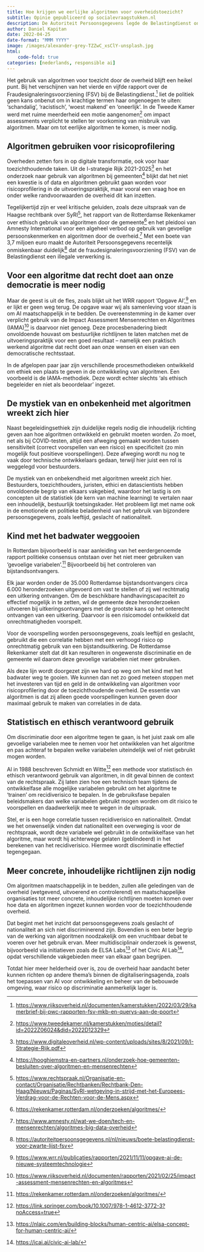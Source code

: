 ```yaml
---
title: Hoe krijgen we eerlijke algoritmen voor overheidstoezicht?
subtitle: Opinie gepubliceerd op socialevraagstukken.nl
description: De Autoriteit Persoonsgegevens legde de Belastingdienst onlangs een boete op voor het gebruik van de ‘fraudesignaleringsvoorziening’, waarin jarenlang illegaal persoonsgegevens verwerkt werden. Wat zijn knelpunten van algoritmegebruik bij overheidstoezicht en wat nodig is om wel tot eerlijke, niet-discriminerende algoritmen te komen.
author: Daniel Kapitan
date: 2022-04-25
date-format: "MMM YYYY"
image: /images/alexander-grey-TZZwC_xsClY-unsplash.jpg
html:
    code-fold: true
categories: [nederlands, responsible ai]
---
```


Het gebruik van algoritmen voor toezicht door de overheid blijft een heikel punt. Bij het verschijnen van het vierde en vijfde rapport over de Fraudesignaleringsvoorziening (FSV) bij de Belastingdienst.[^1] liet de politiek geen kans onbenut om in krachtige termen haar ongenoegen te uiten: ‘schandalig’, ‘racistisch’, ‘woest makend’ en ‘oneerlijk’. In de Tweede Kamer werd met ruime meerderheid een motie aangenomen[^2] om impact assessments verplicht te stellen ter voorkoming van misbruik van algoritmen. Maar om tot eerlijke algoritmen te komen, is meer nodig.

## Algoritmen gebruiken voor risicoprofilering

Overheden zetten fors in op digitale transformatie, ook voor haar toezichthoudende taken. Uit de I-strategie Rijk 2021-2025[^3] en het onderzoek naar gebruik van algoritmen bij gemeenten[^4] blijkt dat het niet een kwestie is of data en algoritmen gebruikt gaan worden voor risicoprofilering in de uitvoeringspraktijk, maar vooral een vraag hoe en onder welke randvoorwaarden de overheid dit kan inzetten.

Tegelijkertijd zijn er veel kritische geluiden, zoals deze uitspraak van de Haagse rechtbank over SyRI[^5], het rapport van de Rotterdamse Rekenkamer over ethisch gebruik van algoritmen door de gemeente[^6] en het pleidooi van Amnesty International voor een algeheel verbod op gebruik van gevoelige persoonskenmerken en algoritmen door de overheid.[^7] Met een boete van 3,7 miljoen euro maakt de Autoriteit Persoonsgegevens recentelijk onmiskenbaar duidelijk[^8] dat de fraudesignaleringsvoorziening (FSV) van de Belastingdienst een illegale verwerking is.

## Voor een algoritme dat recht doet aan onze democratie is meer nodig

Maar de geest is uit de fles, zoals blijkt uit het WRR rapport ‘Opgave AI’,[^9] en er lijkt er geen weg terug. De opgave waar wij als samenleving voor staan is om AI maatschappelijk in te bedden. De overeenstemming in de kamer over verplicht gebruik van de Impact Assessment Mensenrechten en Algoritmes (IAMA)[^10] is daarvoor niet genoeg. Deze procesbenadering biedt onvoldoende houvast om bestuurlijke richtlijnen te laten matchen met de uitvoeringspraktijk voor een goed resultaat – namelijk een praktisch werkend algoritme dat recht doet aan onze wensen en eisen van een democratische rechtsstaat.

In de afgelopen paar jaar zijn verschillende procesmethodieken ontwikkeld om ethiek een plaats te geven in de ontwikkeling van algoritmen. Een voorbeeld is de IAMA-methodiek. Deze wordt echter slechts ‘als ethisch begeleider en niet als beoordelaar’ ingezet.

## De mystiek van en onbekenheid met algoritmen wreekt zich hier

Naast begeleidingsethiek zijn duidelijke regels nodig die inhoudelijk richting geven aan hoe algoritmen ontwikkeld en gebruikt moeten worden. Zo moet, net als bij COVID-testen, altijd een afweging gemaakt worden tussen sensitiviteit (correct voorspellen van een risico) en specificiteit (zo min mogelijk fout positieve voorspellingen). Deze afweging wordt nu nog te vaak door technische ontwikkelaars gedaan, terwijl hier juist een rol is weggelegd voor bestuurders.

De mystiek van en onbekendheid met algoritmen wreekt zich hier. Bestuurders, toezichthouders, juristen, ethici en datascientists hebben onvoldoende begrip van elkaars vakgebied, waardoor het lastig is om concepten uit de statistiek (de kern van machine learning) te vertalen naar een inhoudelijk, bestuurlijk toetsingskader. Het probleem ligt met name ook in de emotionele en politieke beladenheid van het gebruik van bijzondere persoonsgegevens, zoals leeftijd, geslacht of nationaliteit.

## Kind met het badwater weggooien

In Rotterdam bijvoorbeeld is naar aanleiding van het eerdergenoemde rapport politieke consensus ontstaan over het niet meer gebruiken van ‘gevoelige variabelen’.[^11] Bijvoorbeeld bij het controleren van bijstandsontvangers.

Elk jaar worden onder de 35.000 Rotterdamse bijstandsontvangers circa 6.000 heronderzoeken uitgevoerd om vast te stellen of zij wel rechtmatig een uitkering ontvangen. Om de beschikbare handhavingscapaciteit zo effectief mogelijk in te zetten, wil de gemeente deze heronderzoeken uitvoeren bij uitkeringsontvangers met de grootste kans op het onterecht ontvangen van een uitkering. Daarvoor is een risicomodel ontwikkeld dat onrechtmatigheden voorspelt.

Voor de voorspelling worden persoonsgegevens, zoals leeftijd en geslacht, gebruikt die een correlatie hebben met een verhoogd risico op onrechtmatig gebruik van een bijstandsuitkering. De Rotterdamse Rekenkamer stelt dat dit kan resulteren in ongewenste discriminatie en de gemeente wil daarom deze gevoelige variabelen niet meer gebruiken.

Als deze lijn wordt doorgezet zijn we hard op weg om het kind met het badwater weg te gooien. We kunnen dan net zo goed meteen stoppen met het investeren van tijd en geld in de ontwikkeling van algoritmen voor risicoprofilering door de toezichthoudende overheid. De essentie van algoritmen is dat zij alleen goede voorspellingen kunnen geven door maximaal gebruik te maken van correlaties in de data.

## Statistisch en ethisch verantwoord gebruik

Om discriminatie door een algoritme tegen te gaan, is het juist zaak om alle gevoelige variabelen mee te nemen voor het ontwikkelen van het algoritme en pas achteraf te bepalen welke variabelen uiteindelijk wel of niet gebruikt mogen worden.

Al in 1988 beschreven Schmidt en Witte[^12] een methode voor statistisch én ethisch verantwoord gebruik van algoritmen, in dit geval binnen de context van de rechtspraak. Zij laten zien hoe een technisch team tijdens de ontwikkelfase alle mogelijke variabelen gebruikt om het algoritme te ‘trainen’ om recidiverisico te bepalen. In de gebruiksfase bepalen beleidsmakers dan welke variabelen gebruikt mogen worden om dit risico te voorspellen en daadwerkelijk mee te wegen in de uitspraak.

Stel, er is een hoge correlatie tussen recidiverisico en nationaliteit. Omdat we het onwenselijk vinden dat nationaliteit een overweging is voor de rechtspraak, wordt deze variabele wel gebruikt in de ontwikkelfase van het algoritme, maar wordt hij achterwege gelaten (geblindeerd) in het berekenen van het recidiverisico. Hiermee wordt discriminatie effectief tegengegaan.

## Meer concrete, inhoudelijke richtlijnen zijn nodig

Om algoritmen maatschappelijk in te bedden, zullen alle geledingen van de overheid (wetgevend, uitvoerend en controlerend) en maatschappelijke organisaties tot meer concrete, inhoudelijke richtlijnen moeten komen over hoe data en algoritmen ingezet kunnen worden voor de toezichthoudende overheid.

Dat begint met het inzicht dat persoonsgegevens zoals geslacht of nationaliteit an sich niet discriminerend zijn. Bovendien is een beter begrip van de werking van algoritmen noodzakelijk om een vruchtbaar debat te voeren over het gebruik ervan. Meer multidisciplinair onderzoek is gewenst, bijvoorbeeld via initiatieven zoals de ELSA Labs[^13] of het Civic AI Lab[^14], opdat verschillende vakgebieden meer van elkaar gaan begrijpen.

Totdat hier meer helderheid over is, zou de overheid haar aandacht beter kunnen richten op andere thema’s binnen de digitaliseringsagenda, zoals het toepassen van AI voor ontwikkeling en beheer van de bebouwde omgeving, waar risico op discriminatie aanmerkelijk lager is.

[^1]: [https://www.rijksoverheid.nl/documenten/kamerstukken/2022/03/29/kamerbrief-bij-pwc-rapporten-fsv-mkb-en-querys-aan-de-poort](https://www.rijksoverheid.nl/documenten/kamerstukken/2022/03/29/kamerbrief-bij-pwc-rapporten-fsv-mkb-en-querys-aan-de-poort)
[^2]: [https://www.tweedekamer.nl/kamerstukken/moties/detail?id=2022Z06024&did=2022D12329](https://www.tweedekamer.nl/kamerstukken/moties/detail?id=2022Z06024&did=2022D12329)
[^3]: [https://www.digitaleoverheid.nl/wp-content/uploads/sites/8/2021/09/I-Strategie-Rijk.pdf](https://www.digitaleoverheid.nl/wp-content/uploads/sites/8/2021/09/I-Strategie-Rijk.pdf)
[^4]: [https://hooghiemstra-en-partners.nl/onderzoek-hoe-gemeenten-besluiten-over-algoritmen-en-mensenrechten](https://hooghiemstra-en-partners.nl/onderzoek-hoe-gemeenten-besluiten-over-algoritmen-en-mensenrechten)
[^5]: [https://www.rechtspraak.nl/Organisatie-en-contact/Organisatie/Rechtbanken/Rechtbank-Den-Haag/Nieuws/Paginas/SyRI-wetgeving-in-strijd-met-het-Europees-Verdrag-voor-de-Rechten-voor-de-Mens.aspx](https://www.rechtspraak.nl/Organisatie-en-contact/Organisatie/Rechtbanken/Rechtbank-Den-Haag/Nieuws/Paginas/SyRI-wetgeving-in-strijd-met-het-Europees-Verdrag-voor-de-Rechten-voor-de-Mens.aspx)
[^6]: [https://rekenkamer.rotterdam.nl/onderzoeken/algoritmes/](https://rekenkamer.rotterdam.nl/onderzoeken/algoritmes/)
[^7]: [https://www.amnesty.nl/wat-we-doen/tech-en-mensenrechten/algoritmes-big-data-overheid](https://www.amnesty.nl/wat-we-doen/tech-en-mensenrechten/algoritmes-big-data-overheid)
[^8]: [https://autoriteitpersoonsgegevens.nl/nl/nieuws/boete-belastingdienst-voor-zwarte-lijst-fsv](https://autoriteitpersoonsgegevens.nl/nl/nieuws/boete-belastingdienst-voor-zwarte-lijst-fsv)
[^9]: [https://www.wrr.nl/publicaties/rapporten/2021/11/11/opgave-ai-de-nieuwe-systeemtechnologie](https://www.wrr.nl/publicaties/rapporten/2021/11/11/opgave-ai-de-nieuwe-systeemtechnologie)
[^10]: [https://www.rijksoverheid.nl/documenten/rapporten/2021/02/25/impact-assessment-mensenrechten-en-algoritmes](https://www.rijksoverheid.nl/documenten/rapporten/2021/02/25/impact-assessment-mensenrechten-en-algoritmes)
[^11]: [https://rekenkamer.rotterdam.nl/onderzoeken/algoritmes/](https://rekenkamer.rotterdam.nl/onderzoeken/algoritmes/)
[^12]: [https://link.springer.com/book/10.1007/978-1-4612-3772-3?noAccess=true](https://link.springer.com/book/10.1007/978-1-4612-3772-3?noAccess=true)
[^13]: [https://nlaic.com/en/building-blocks/human-centric-ai/elsa-concept-for-human-centric-ai/](https://nlaic.com/en/building-blocks/human-centric-ai/elsa-concept-for-human-centric-ai/)
[^14]: [https://icai.ai/civic-ai-lab/](https://icai.ai/civic-ai-lab/)